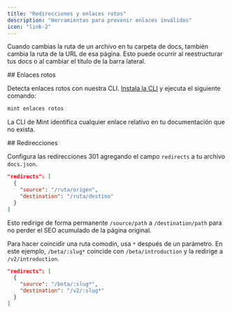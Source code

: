 ```yaml
---
title: "Redirecciones y enlaces rotos"
description: "Herramientas para prevenir enlaces inválidos"
icon: "link-2"
---
```


Cuando cambias la ruta de un archivo en tu carpeta de docs, también cambia la ruta de la URL de esa página. Esto puede ocurrir al reestructurar tus docs o al cambiar el título de la barra lateral.

<div id="broken-links">
  ## Enlaces rotos
</div>

Detecta enlaces rotos con nuestra CLI. [Instala la CLI](/es/installation) y ejecuta el siguiente comando:

```bash
mint enlaces rotos
```

La CLI de Mint identifica cualquier enlace relativo en tu documentación que no exista.

<div id="redirects">
  ## Redirecciones
</div>

Configura las redirecciones 301 agregando el campo `redirects` a tu archivo `docs.json`.

```json
"redirects": [
  {
    "source": "/ruta/origen",
    "destination": "/ruta/destino"
  }
]
```

Esto redirige de forma permanente `/source/path` a `/destination/path` para no perder el SEO acumulado de la página original.

Para hacer coincidir una ruta comodín, usa `*` después de un parámetro. En este ejemplo, `/beta/:slug*` coincide con `/beta/introduction` y la redirige a `/v2/introduction`.

```json
"redirects": [
  {
    "source": "/beta/:slug*",
    "destination": "/v2/:slug*"
  }
]
```
